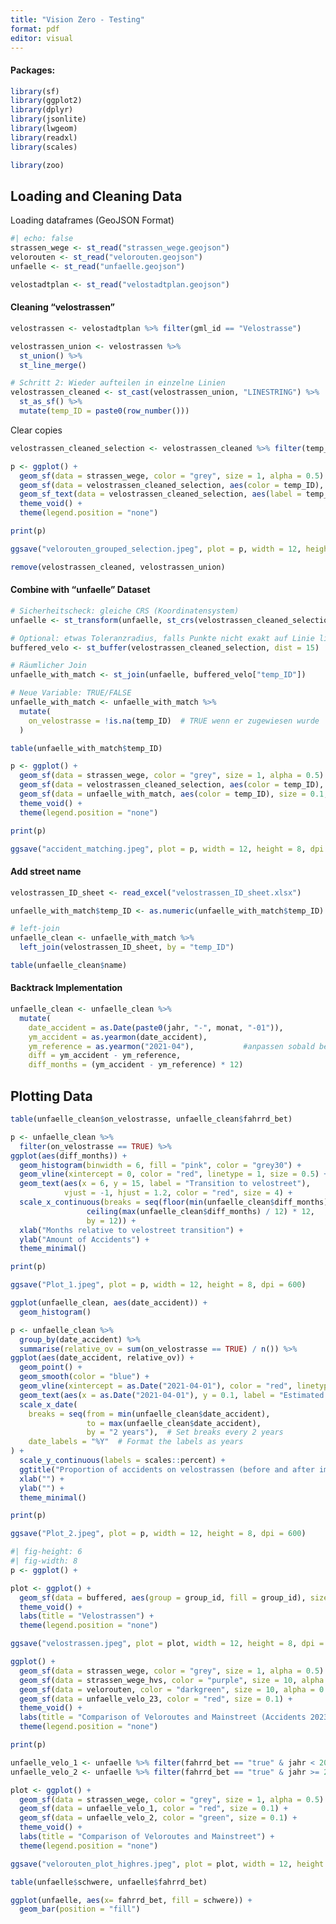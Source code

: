 ```yaml
---
title: "Vision Zero - Testing"
format: pdf
editor: visual
---
```


#### Packages:

```r
library(sf)
library(ggplot2)
library(dplyr)
library(jsonlite)
library(lwgeom)
library(readxl)
library(scales)

library(zoo)
```

## Loading and Cleaning Data

Loading dataframes (GeoJSON Format)

```r
#| echo: false
strassen_wege <- st_read("strassen_wege.geojson")
velorouten <- st_read("velorouten.geojson")
unfaelle <- st_read("unfaelle.geojson")

velostadtplan <- st_read("velostadtplan.geojson")
```

#### Cleaning "velostrassen"

```r
velostrassen <- velostadtplan %>% filter(gml_id == "Velostrasse")
```

```r
velostrassen_union <- velostrassen %>%
  st_union() %>%
  st_line_merge()

# Schritt 2: Wieder aufteilen in einzelne Linien
velostrassen_cleaned <- st_cast(velostrassen_union, "LINESTRING") %>%
  st_as_sf() %>%
  mutate(temp_ID = paste0(row_number()))

```

Clear copies

```r
velostrassen_cleaned_selection <- velostrassen_cleaned %>% filter(temp_ID %in% c(1, 3, 5, 6, 9, 11, 13, 17, 21, 22, 23, 29, 39, 45, 54, 58, 41, 30 , 37, 34, 43, 23, 56, 47, 49, 51, 26))

p <- ggplot() +
  geom_sf(data = strassen_wege, color = "grey", size = 1, alpha = 0.5) +
  geom_sf(data = velostrassen_cleaned_selection, aes(color = temp_ID), size = 1, alpha = 0.3) +
  geom_sf_text(data = velostrassen_cleaned_selection, aes(label = temp_ID), size = 1, color = "black", check_overlap = FALSE) +
  theme_void() +
  theme(legend.position = "none")

print(p)

ggsave("velorouten_grouped_selection.jpeg", plot = p, width = 12, height = 8, dpi = 600)

remove(velostrassen_cleaned, velostrassen_union)
```

#### Combine with "unfaelle" Dataset

```r
# Sicherheitscheck: gleiche CRS (Koordinatensystem)
unfaelle <- st_transform(unfaelle, st_crs(velostrassen_cleaned_selection))

# Optional: etwas Toleranzradius, falls Punkte nicht exakt auf Linie liegen (z.B. 10 Meter)
buffered_velo <- st_buffer(velostrassen_cleaned_selection, dist = 15)

# Räumlicher Join
unfaelle_with_match <- st_join(unfaelle, buffered_velo["temp_ID"])

# Neue Variable: TRUE/FALSE
unfaelle_with_match <- unfaelle_with_match %>%
  mutate(
    on_velostrasse = !is.na(temp_ID)  # TRUE wenn er zugewiesen wurde
  )

table(unfaelle_with_match$temp_ID)
```

```r
p <- ggplot() +
  geom_sf(data = strassen_wege, color = "grey", size = 1, alpha = 0.5) +
  geom_sf(data = velostrassen_cleaned_selection, aes(color = temp_ID), size = 1, alpha = 0.3) +
  geom_sf(data = unfaelle_with_match, aes(color = temp_ID), size = 0.1, alpha = 0.5) +
  theme_void() +
  theme(legend.position = "none")

print(p)

ggsave("accident_matching.jpeg", plot = p, width = 12, height = 8, dpi = 600)
```

#### Add street name

```r
velostrassen_ID_sheet <- read_excel("velostrassen_ID_sheet.xlsx")

unfaelle_with_match$temp_ID <- as.numeric(unfaelle_with_match$temp_ID)

# left-join
unfaelle_clean <- unfaelle_with_match %>%
  left_join(velostrassen_ID_sheet, by = "temp_ID")

table(unfaelle_clean$name)
```

#### Backtrack Implementation

```r
unfaelle_clean <- unfaelle_clean %>%
  mutate(
    date_accident = as.Date(paste0(jahr, "-", monat, "-01")),
    ym_accident = as.yearmon(date_accident),
    ym_reference = as.yearmon("2021-04"),           #anpassen sobald bekannt
    diff = ym_accident - ym_reference,
    diff_months = (ym_accident - ym_reference) * 12)

```

## Plotting Data

```r
table(unfaelle_clean$on_velostrasse, unfaelle_clean$fahrrd_bet)
```

```r
p <- unfaelle_clean %>%
  filter(on_velostrasse == TRUE) %>%
ggplot(aes(diff_months)) +
  geom_histogram(binwidth = 6, fill = "pink", color = "grey30") +
  geom_vline(xintercept = 0, color = "red", linetype = 1, size = 0.5) +
  geom_text(aes(x = 6, y = 15, label = "Transition to velostreet"), 
            vjust = -1, hjust = 1.2, color = "red", size = 4) +
  scale_x_continuous(breaks = seq(floor(min(unfaelle_clean$diff_months) / 12) * 12, 
                 ceiling(max(unfaelle_clean$diff_months) / 12) * 12, 
                 by = 12)) +
  xlab("Months relative to velostreet transition") +
  ylab("Amount of Accidents") +
  theme_minimal()

print(p)

ggsave("Plot_1.jpeg", plot = p, width = 12, height = 8, dpi = 600)
```

```r
ggplot(unfaelle_clean, aes(date_accident)) +
  geom_histogram()
```

```r

p <- unfaelle_clean %>%
  group_by(date_accident) %>%
  summarise(relative_ov = sum(on_velostrasse == TRUE) / n()) %>%
ggplot(aes(date_accident, relative_ov)) +
  geom_point() +
  geom_smooth(color = "blue") +
  geom_vline(xintercept = as.Date("2021-04-01"), color = "red", linetype = "dashed", size = 0.5) +
  geom_text(aes(x = as.Date("2021-04-01"), y = 0.1, label = "Estimated average year of implementation"), color = "red", vjust = -0.5, hjust = 0.5, size = 3) +
  scale_x_date(
    breaks = seq(from = min(unfaelle_clean$date_accident), 
                 to = max(unfaelle_clean$date_accident), 
                 by = "2 years"),  # Set breaks every 2 years
    date_labels = "%Y"  # Format the labels as years
) +
  scale_y_continuous(labels = scales::percent) +
  ggtitle("Proportion of accidents on velostrassen (before and after implementation)") +
  xlab("") +
  ylab("") +
  theme_minimal()

print(p)

ggsave("Plot_2.jpeg", plot = p, width = 12, height = 8, dpi = 600)
```

```r

#| fig-height: 6
#| fig-width: 8
p <- ggplot() +

plot <- ggplot() +
  geom_sf(data = buffered, aes(group = group_id, fill = group_id), size = 10, alpha = 0.3) +
  theme_void() +
  labs(title = "Velostrassen") +
  theme(legend.position = "none")

ggsave("velostrassen.jpeg", plot = plot, width = 12, height = 8, dpi = 300)
```

```r
ggplot() +
  geom_sf(data = strassen_wege, color = "grey", size = 1, alpha = 0.5) +
  geom_sf(data = strassen_wege_hvs, color = "purple", size = 10, alpha = 0.3) +
  geom_sf(data = velorouten, color = "darkgreen", size = 10, alpha = 0.3) +
  geom_sf(data = unfaelle_velo_23, color = "red", size = 0.1) +
  theme_void() +
  labs(title = "Comparison of Veloroutes and Mainstreet (Accidents 2023)") +
  theme(legend.position = "none")

print(p)
```

```r
unfaelle_velo_1 <- unfaelle %>% filter(fahrrd_bet == "true" & jahr < 2017)
unfaelle_velo_2 <- unfaelle %>% filter(fahrrd_bet == "true" & jahr >= 2017)

plot <- ggplot() +
  geom_sf(data = strassen_wege, color = "grey", size = 1, alpha = 0.5) +
  geom_sf(data = unfaelle_velo_1, color = "red", size = 0.1) +
  geom_sf(data = unfaelle_velo_2, color = "green", size = 0.1) +
  theme_void() +
  labs(title = "Comparison of Veloroutes and Mainstreet") +
  theme(legend.position = "none")

ggsave("velorouten_plot_highres.jpeg", plot = plot, width = 12, height = 8, dpi = 300)
```

```r
table(unfaelle$schwere, unfaelle$fahrrd_bet)
```

```r
ggplot(unfaelle, aes(x= fahrrd_bet, fill = schwere)) +
  geom_bar(position = "fill")
```
